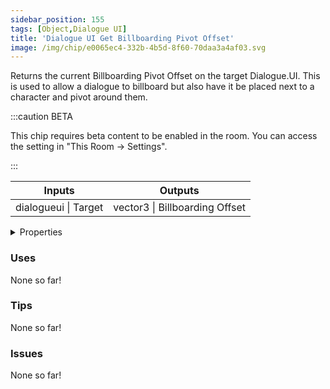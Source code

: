 ```yaml
---
sidebar_position: 155
tags: [Object,Dialogue UI]
title: 'Dialogue UI Get Billboarding Pivot Offset'
image: /img/chip/e0065ec4-332b-4b5d-8f60-70daa3a4af03.svg
---
```


Returns the current Billboarding Pivot Offset on the target Dialogue.UI. This is used to allow a dialogue to billboard but also have it be placed next to a character and pivot around them.

:::caution BETA

This chip requires beta content to be enabled in the room. You can access the setting in "This Room -> Settings".

:::

<IChip uuid="e0065ec4-332b-4b5d-8f60-70daa3a4af03"/>

<table><thead><tr><th>Inputs</th><th>Outputs</th></tr></thead><tbody><tr><td>dialogueui | Target</td><td>vector3 | Billboarding Offset</td></tr></tbody></table>

<details>
  <summary>Properties</summary>
  <div>
    <div>
    <table>
      <tbody>
        <tr>
          <td>Is beta required?</td>
          <td>Yes</td>
        </tr>
        <tr>
          <td>Is chip a trolling risk?</td>
          <td>No</td>
        </tr>
        <tr>
          <td>Is chip a role assignment risk?</td>
          <td>No</td>
        </tr>
        <tr>
          <td>Chip UUID</td>
          <td>e0065ec4-332b-4b5d-8f60-70daa3a4af03</td>
        </tr>
        <tr>
          <td>Room availability</td>
          <td>Available everywhere</td>
        </tr>
      </tbody>
    </table>
    </div>
  </div>
</details>

### Uses

None so far!

### Tips

None so far!

### Issues

None so far!